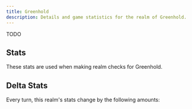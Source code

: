 ```yaml
---
title: Greenhold
description: Details and game statistics for the realm of Greenhold.
---
```



TODO

## Stats
These stats are used when making realm checks for Greenhold.

<StatGrid>
  <Stat name="Health" value="50" />
  <Stat name="Morale" value="50" />
  <Stat name="Population" value="50" />
  <Stat name="Reverance" value="50" />
  <Stat name="Food" value="50" />
  <Stat name="Resources" value="50" />
  <Stat name="Trade" value="50" />
  <Stat name="Wealth" value="50" />
  <Stat name="Army" value="50" />
  <Stat name="Navy" value="50" />
  <Stat name="Defenses" value="50" />
  <Stat name="Crime" value="50" />
</StatGrid>

## Delta Stats
Every turn, this realm's stats change by the following amounts:
<StatGrid>
  <Stat name="??" value="??" />
  <Stat name="??" value="??" />
  <Stat name="??" value="??" />
  <Stat name="??" value="??" />
</StatGrid>